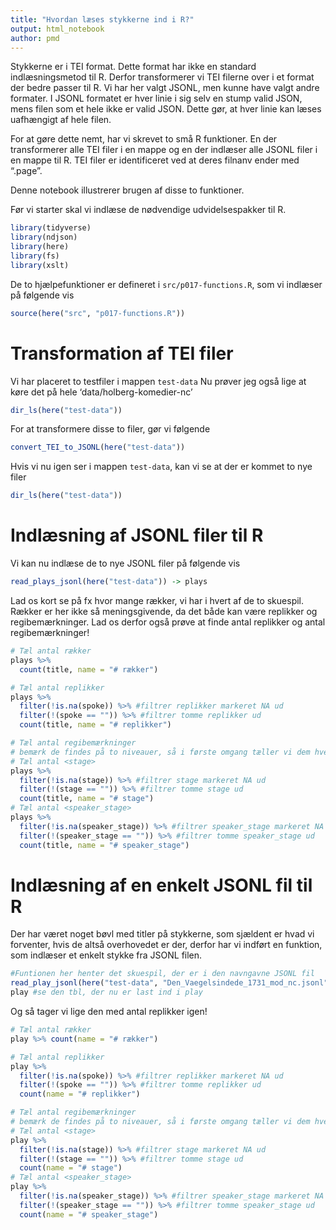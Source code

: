 ```yaml
---
title: "Hvordan læses stykkerne ind i R?"
output: html_notebook
author: pmd
---
```

Stykkerne er i TEI format. Dette format har ikke en standard indlæsningsmetod til R. Derfor transformerer vi TEI filerne over i et format der bedre passer til R. Vi har her valgt JSONL, men kunne have valgt andre formater. I JSONL formatet er hver linie i sig selv en stump valid JSON, mens filen som et hele ikke er valid JSON. Dette gør, at hver linie kan læses uafhængigt af hele filen.

For at gøre dette nemt, har vi skrevet to små R funktioner. En der transformerer alle TEI filer i en mappe og en der indlæser alle JSONL filer i en mappe til R. TEI filer er identificeret ved at deres filnanv ender med ".page".

Denne notebook illustrerer brugen af disse to funktioner.

Før vi starter skal vi indlæse de nødvendige udvidelsespakker til R.

```r
library(tidyverse)
library(ndjson)
library(here)
library(fs)
library(xslt)
```

De to hjælpefunktioner er defineret i `src/p017-functions.R`, som vi indlæser på følgende vis

```r
source(here("src", "p017-functions.R"))
```

# Transformation af TEI filer

Vi har placeret to testfiler i mappen `test-data`
Nu prøver jeg også lige at køre det på hele 'data/holberg-komedier-nc'

```r
dir_ls(here("test-data"))
```

For at transformere disse to filer, gør vi følgende

```r
convert_TEI_to_JSONL(here("test-data"))
```

Hvis vi nu igen ser i mappen `test-data`, kan vi se at der er kommet to nye filer

```r
dir_ls(here("test-data"))
```

# Indlæsning af JSONL filer til R

Vi kan nu indlæse de to nye JSONL filer på følgende vis

```r
read_plays_jsonl(here("test-data")) -> plays
```

Lad os kort se på fx hvor mange rækker, vi har i hvert af de to skuespil.
Rækker er her ikke så meningsgivende, da det både kan være replikker og regibemærkninger.
Lad os derfor også prøve at finde antal replikker og antal regibemærkninger!

```r
# Tæl antal rækker
plays %>% 
  count(title, name = "# rækker")

# Tæl antal replikker
plays %>%
  filter(!is.na(spoke)) %>% #filtrer replikker markeret NA ud
  filter(!(spoke == "")) %>% #filtrer tomme replikker ud
  count(title, name = "# replikker")

# Tæl antal regibemærkninger
# bemærk de findes på to niveauer, så i første omgang tæller vi dem hver for sig
# Tæl antal <stage>
plays %>%
  filter(!is.na(stage)) %>% #filtrer stage markeret NA ud
  filter(!(stage == "")) %>% #filtrer tomme stage ud
  count(title, name = "# stage")
# Tæl antal <speaker_stage>
plays %>%
  filter(!is.na(speaker_stage)) %>% #filtrer speaker_stage markeret NA ud
  filter(!(speaker_stage == "")) %>% #filtrer tomme speaker_stage ud
  count(title, name = "# speaker_stage")
```
# Indlæsning af en enkelt JSONL fil til R

Der har været noget bøvl med titler på stykkerne, som sjældent er hvad vi forventer, hvis de altså overhovedet er der, derfor har vi indført en funktion, som indlæser et enkelt stykke fra JSONL filen.

```r
#Funtionen her henter det skuespil, der er i den navngavne JSONL fil
read_play_jsonl(here("test-data", "Den_Vaegelsindede_1731_mod_nc.jsonl")) -> play
play #se den tbl, der nu er last ind i play

```

Og så tager vi lige den med antal replikker igen!


```r
# Tæl antal rækker
play %>% count(name = "# rækker")

# Tæl antal replikker
play %>%
  filter(!is.na(spoke)) %>% #filtrer replikker markeret NA ud
  filter(!(spoke == "")) %>% #filtrer tomme replikker ud
  count(name = "# replikker")

# Tæl antal regibemærkninger
# bemærk de findes på to niveauer, så i første omgang tæller vi dem hver for sig
# Tæl antal <stage>
play %>%
  filter(!is.na(stage)) %>% #filtrer stage markeret NA ud
  filter(!(stage == "")) %>% #filtrer tomme stage ud
  count(name = "# stage")
# Tæl antal <speaker_stage>
play %>%
  filter(!is.na(speaker_stage)) %>% #filtrer speaker_stage markeret NA ud
  filter(!(speaker_stage == "")) %>% #filtrer tomme speaker_stage ud
  count(name = "# speaker_stage")
```

